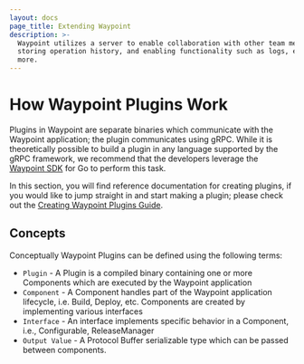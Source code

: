 ```yaml
---
layout: docs
page_title: Extending Waypoint
description: >-
  Waypoint utilizes a server to enable collaboration with other team members,
  storing operation history, and enabling functionality such as logs, exec, and
  more.
---
```


# How Waypoint Plugins Work

Plugins in Waypoint are separate binaries which communicate with the Waypoint application; the plugin communicates using
gRPC. While it is theoretically possible to build a plugin in any language supported by the gRPC framework, we
recommend that the developers leverage the [Waypoint SDK](https://github.com/hashicorp/waypoint-plugin-sdk) for Go to
perform this task.

In this section, you will find reference documentation for creating plugins, if you would like to jump straight in and
start making a plugin; please check out the [Creating Waypoint Plugins Guide](/docs/extending-waypoint/creating-plugins).

## Concepts

Conceptually Waypoint Plugins can be defined using the following terms:

- `Plugin` - A Plugin is a compiled binary containing one or more Components which are executed by the Waypoint
  application
- `Component` - A Component handles part of the Waypoint application lifecycle, i.e. Build, Deploy, etc. Components are
  created by implementing various interfaces
- `Interface` - An interface implements specific behavior in a Component, i.e., Configurable, ReleaseManager
- `Output Value` - A Protocol Buffer serializable type which can be passed between components.
